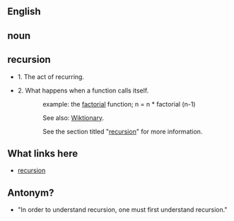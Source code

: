 ==English==

==noun==

==recursion==

*1. The act of recurring.

*2. What happens when a function calls itself.

::example: the [[en:factorial|factorial]] function; n = n * factorial (n-1)

:::See also: [[Wiktionary]].

:: See the section titled "[http://wiktionary.org/wiki/Recursion#recursion recursion]" for more information.

==What links here==
* [http://wiktionary.org/wiki/Recursion recursion]

==Antonym?==
*"In order to understand recursion, one must first understand recursion."
